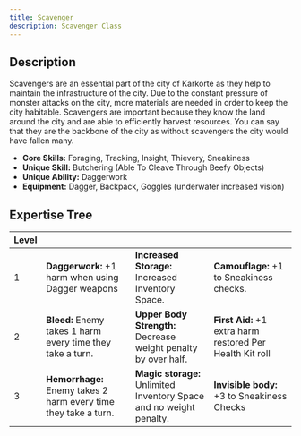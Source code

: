 ```yaml
---
title: Scavenger
description: Scavenger Class
---
```


## Description
Scavengers are an essential part of the city of Karkorte as they help to maintain the infrastructure of the city. Due to the constant pressure of monster attacks on the city, more materials are needed in order to keep the city habitable. Scavengers are important because they know the land around the city and are able to efficiently harvest resources. You can say that they are the backbone of the city as without scavengers the city would have fallen many.

- **Core Skills:** Foraging, Tracking, Insight, Thievery, Sneakiness 
- **Unique Skill:** Butchering (Able To Cleave Through Beefy Objects)
- **Unique Ability:** Daggerwork
- **Equipment:** Dagger, Backpack, Goggles (underwater increased vision)

## Expertise Tree
| Level |  |  |  |
|-------|-------------|----------|------|
| 1     | **Daggerwork:** +1 harm when using Dagger weapons | **Increased Storage:** Increased Inventory Space. | **Camouflage:** +1 to Sneakiness checks. |
| 2     | **Bleed:** Enemy takes 1 harm every time they take a turn. | **Upper Body Strength:** Decrease weight penalty by over half. | **First Aid:** +1 extra harm restored Per Health Kit roll |
| 3     | **Hemorrhage:** Enemy takes 2 harm every time they take a turn. | **Magic storage:** Unlimited Inventory Space and no weight penalty. | **Invisible body:** +3 to Sneakiness Checks |
